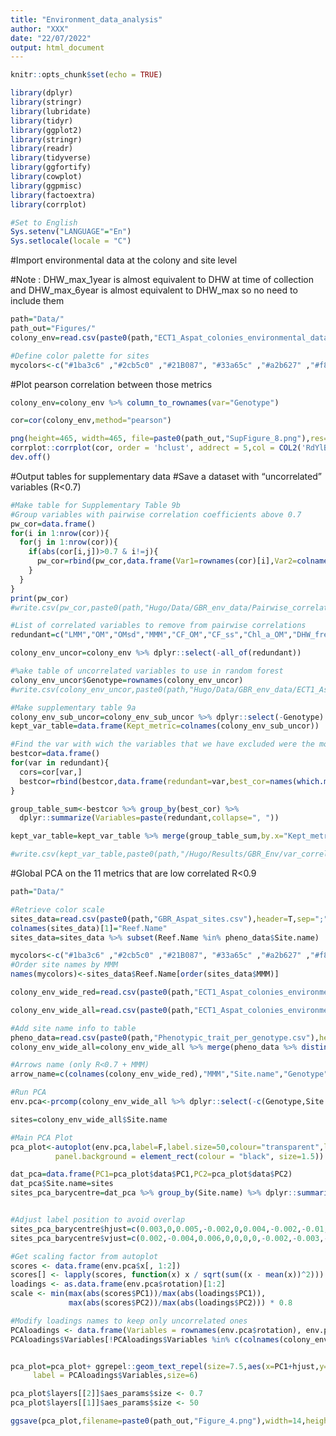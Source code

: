 ```yaml
---
title: "Environment_data_analysis"
author: "XXX"
date: "22/07/2022"
output: html_document
---
```


```r
knitr::opts_chunk$set(echo = TRUE)
```

```r
library(dplyr)
library(stringr)
library(lubridate)
library(tidyr)
library(ggplot2)
library(stringr)
library(readr)
library(tidyverse)
library(ggfortify)
library(cowplot)
library(ggpmisc)
library(factoextra)
library(corrplot)

#Set to English
Sys.setenv("LANGUAGE"="En")
Sys.setlocale(locale = "C")
```

#Import environmental data at the colony and site level 

#Note : DHW_max_1year is almost equivalent to DHW at time of collection and DHW_max_6year is almost equivalent to DHW_max so no need to include them

```r
path="Data/"
path_out="Figures/"
colony_env=read.csv(paste0(path,"ECT1_Aspat_colonies_environmental_data_24metrics.csv"),header=T)

#Define color palette for sites
mycolors<-c("#1ba3c6" ,"#2cb5c0" ,"#21B087", "#33a65c" ,"#a2b627" ,"#f8b620", "#f89217", "#f06719","#e03426" ,"#f64971", "#fc719e" , "#ce69be", "#7873c0", "#4f7cba")
```

#Plot pearson correlation between those metrics 
```r
colony_env=colony_env %>% column_to_rownames(var="Genotype")

cor=cor(colony_env,method="pearson")

png(height=465, width=465, file=paste0(path_out,"SupFigure_8.png"),res=300,units='mm')
corrplot::corrplot(cor, order = 'hclust', addrect = 5,col = COL2('RdYlBu', 10),cl.pos = 'b',tl.cex=2,cl.cex = 2,tl.col='black')
dev.off()
```

#Output tables for supplementary data 
#Save a dataset with "uncorrelated" variables (R<0.7)
```r
#Make table for Supplementary Table 9b
#Group variables with pairwise correlation coefficients above 0.7
pw_cor=data.frame()
for(i in 1:nrow(cor)){
  for(j in 1:nrow(cor)){
    if(abs(cor[i,j])>0.7 & i!=j){
      pw_cor=rbind(pw_cor,data.frame(Var1=rownames(cor)[i],Var2=colnames(cor)[j],Cor=cor[i,j]))
    }
  }
}
print(pw_cor)
#write.csv(pw_cor,paste0(path,"Hugo/Data/GBR_env_data/Pairwise_correlations_v5_0.7.csv"),row.names=F)

#List of correlated variables to remove from pairwise correlations
redundant=c("LMM","OM","OMsd","MMM","CF_OM","CF_ss","Chl_a_OM","DHW_freq_sup8","DHW_max","Oxygen_OM","DHW_freq_sup4_6year","Tot_N_OM","PIP_OM")

colony_env_uncor=colony_env %>% dplyr::select(-all_of(redundant))

#%ake table of uncorrelated variables to use in random forest 
colony_env_uncor$Genotype=rownames(colony_env_uncor)
#write.csv(colony_env_uncor,paste0(path,"Hugo/Data/GBR_env_data/ECT1_Aspat_colonies_environmental_data_uncor_v3_0.7.csv"),row.names=F)

#Make supplementary table 9a
colony_env_sub_uncor=colony_env_sub_uncor %>% dplyr::select(-Genotype)
kept_var_table=data.frame(Kept_metric=colnames(colony_env_sub_uncor))

#Find the var with wich the variables that we have excluded were the most correlated
bestcor=data.frame()
for(var in redundant){
  cors=cor[var,]
  bestcor=rbind(bestcor,data.frame(redundant=var,best_cor=names(which.max(abs(cors[!names(cors) %in% c(redundant,var)])))))
}

group_table_sum<-bestcor %>% group_by(best_cor) %>% 
  dplyr::summarize(Variables=paste(redundant,collapse=", "))

kept_var_table=kept_var_table %>% merge(group_table_sum,by.x="Kept_metric",by.y="best_cor",all.x=T)

#write.csv(kept_var_table,paste0(path,"/Hugo/Results/GBR_Env/var_correlated_group_v3_0.7.csv"),row.names=F)
```


#Global PCA on the 11 metrics that are low correlated R<0.9
```r
path="Data/"

#Retrieve color scale 
sites_data=read.csv(paste0(path,"GBR_Aspat_sites.csv"),header=T,sep=";")
colnames(sites_data)[1]="Reef.Name"
sites_data=sites_data %>% subset(Reef.Name %in% pheno_data$Site.name)

mycolors<-c("#1ba3c6" ,"#2cb5c0" ,"#21B087", "#33a65c" ,"#a2b627" ,"#f8b620", "#f89217", "#f06719","#e03426" ,"#f64971", "#fc719e" , "#ce69be", "#7873c0", "#4f7cba")
#Order site names by MMM
names(mycolors)<-sites_data$Reef.Name[order(sites_data$MMM)]

colony_env_wide_red=read.csv(paste0(path,"ECT1_Aspat_colonies_environmental_data_uncor_v3_0.7.csv"),header=T)

colony_env_wide_all=read.csv(paste0(path,"ECT1_Aspat_colonies_environmental_data_24metrics.csv"),header=T)

#Add site name info to table 
pheno_data=read.csv(paste0(path,"Phenotypic_trait_per_genotype.csv"),header=T)
colony_env_wide_all=colony_env_wide_all %>% merge(pheno_data %>% distinct(Site.name,Genotype),by="Genotype")

#Arrows name (only R<0.7 + MMM)
arrow_name=c(colnames(colony_env_wide_red),"MMM","Site.name","Genotype")

#Run PCA
env.pca<-prcomp(colony_env_wide_all %>% dplyr::select(-c(Genotype,Site.name)),center=T,scale.=T)

sites=colony_env_wide_all$Site.name

#Main PCA Plot 
pca_plot<-autoplot(env.pca,label=F,label.size=50,colour="transparent",loadings=T,loadings.label=F,loadings.colour="grey",loadings.label.colour = "black",loadings.label.repel = F,loadings.label.size=5) + theme_classic() + geom_point(aes(colour=sites),alpha=0.2,size=2) + theme(axis.text.x=element_text(size=20,color="black"),axis.text.y=element_text(size=20,color="black"),axis.title.x = element_text(size=20,color="black"),axis.title.y = element_text(size=20,color="black",margin = ggplot2::margin(t = 0, r = 15, b = 0, l = 0)),legend.title = element_text(size=20,color="black"),legend.text = element_text(size=20,color="black"),legend.position = "none",legend.background = element_rect(fill = "transparent"),
          panel.background = element_rect(colour = "black", size=1.5)) + scale_colour_manual(values = mycolors,name="Site name",labels=names(mycolors)) + guides(colour = guide_legend(override.aes = list(size=5))) 

dat_pca=data.frame(PC1=pca_plot$data$PC1,PC2=pca_plot$data$PC2)
dat_pca$Site.name=sites
sites_pca_barycentre=dat_pca %>% group_by(Site.name) %>% dplyr::summarize(PC1=mean(PC1),PC2=mean(PC2))


#Adjust label position to avoid overlap
sites_pca_barycentre$hjust=c(0.003,0,0.005,-0.002,0,0.004,-0.002,-0.01,-0.002,0.00,0.004,-0.01,-0.006,0)
sites_pca_barycentre$vjust=c(0.002,-0.004,0.006,0,0,0,0,-0.002,-0.003,-0.002,0.001,-0.005,0.004,-0.005)

#Get scaling factor from autoplot
scores <- data.frame(env.pca$x[, 1:2])
scores[] <- lapply(scores, function(x) x / sqrt(sum((x - mean(x))^2)))
loadings <- as.data.frame(env.pca$rotation)[1:2]
scale <- min(max(abs(scores$PC1))/max(abs(loadings$PC1)),
             max(abs(scores$PC2))/max(abs(loadings$PC2))) * 0.8

#Modify loadings names to keep only uncorrelated ones 
PCAloadings <- data.frame(Variables = rownames(env.pca$rotation), env.pca$rotation)
PCAloadings$Variables[!PCAloadings$Variables %in% c(colnames(colony_env_wide_red),"MMM")]=""


pca_plot=pca_plot+ ggrepel::geom_text_repel(size=7.5,aes(x=PC1+hjust,y=PC2+vjust,label=Site.name,colour=Site.name),data=sites_pca_barycentre) + scale_colour_manual(values = mycolors,name="Site name",labels=names(mycolors)) +annotate("text", x = (PCAloadings$PC1)*scale, y = (PCAloadings$PC2)*scale,
     label = PCAloadings$Variables,size=6)

pca_plot$layers[[2]]$aes_params$size <- 0.7
pca_plot$layers[[1]]$aes_params$size <- 50

ggsave(pca_plot,filename=paste0(path_out,"Figure_4.png"),width=14,height=10,dpi=320)
```
